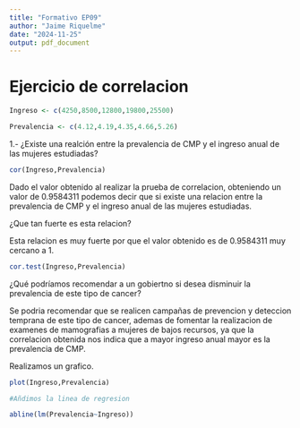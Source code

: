 ```yaml
---
title: "Formativo EP09"
author: "Jaime Riquelme"
date: "2024-11-25"
output: pdf_document
---
```


# Ejercicio de correlacion
```r
Ingreso <- c(4250,8500,12800,19800,25500)

Prevalencia <- c(4.12,4.19,4.35,4.66,5.26)
```

1.- ¿Existe una realción entre la prevalencia de CMP y el ingreso anual de las mujeres estudiadas?

```r
cor(Ingreso,Prevalencia)
```
Dado el valor obtenido al realizar la prueba de correlacion, obteniendo un valor de 0.9584311 podemos decir que si existe una relacion entre la prevalencia de CMP y el ingreso anual de las mujeres estudiadas.

¿Que tan fuerte es esta relacion?

Esta relacion es muy fuerte por que el valor obtenido es de 0.9584311 muy cercano a 1.

```r
cor.test(Ingreso,Prevalencia)
```


¿Qué podríamos recomendar a un gobiertno si desea disminuir la prevalencia de este tipo de cancer?

Se podria recomendar que se realicen campañas de prevencion y deteccion temprana de este tipo de cancer, ademas de fomentar la realizacion de examenes de mamografias a mujeres de bajos recursos, ya que la correlacion obtenida nos indica que a mayor ingreso anual mayor es la prevalencia de CMP.


Realizamos un grafico.

```r
plot(Ingreso,Prevalencia)

#Añdimos la linea de regresion

abline(lm(Prevalencia~Ingreso))
```

